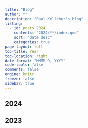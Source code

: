 ```yaml
---
title: "Blog"
author: ""
description: "Paul Kelleher's blog"
listing:
  - id: posts_2024
    contents: "2024/**/index.qmd"
    sort: "date desc"
    categories: true
page-layout: full
toc-title: Year
toc-location: right
date-format: "MMMM D, YYYY"
code-tools: false
comments: false
engine: knitr
freeze: false
sidebar: true
---
```


## 2024

::: {#posts_2024}
:::

## 2023

::: {#posts_2023}
:::